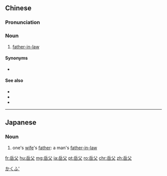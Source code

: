 ==Chinese==
{{zh-forms}}

===Pronunciation===
{{zh-pron
|m=yuèfù
|c=ngok6 fu6-2
|h=pfs=ngo̍k-fu
|mn=qz:ga̍k-hǔ/tw,xm,zz:ga̍k-hū
|cat=n
}}

===Noun===
{{zh-noun}}

# [[father-in-law]] {{gloss|wife's father}}

====Synonyms====
* {{zh-l|岳丈}}

====See also====
* {{zh-l|岳母}}
* {{zh-l|丈母娘}}
* {{zh-l|丈母}}

{{zh-cat|Advanced}}

----

==Japanese==
{{ja-kanjitab|がく|ふ|yomi=o}}

===Noun===
{{ja-noun|がくふ}}

# one's [[wife]]'s [[father]]: a man's [[father-in-law]]

[[Category:ja:Family|かくふ']]

[[fr:岳父]]
[[hu:岳父]]
[[mg:岳父]]
[[ja:岳父]]
[[pt:岳父]]
[[ro:岳父]]
[[chr:岳父]]
[[zh:岳父]]